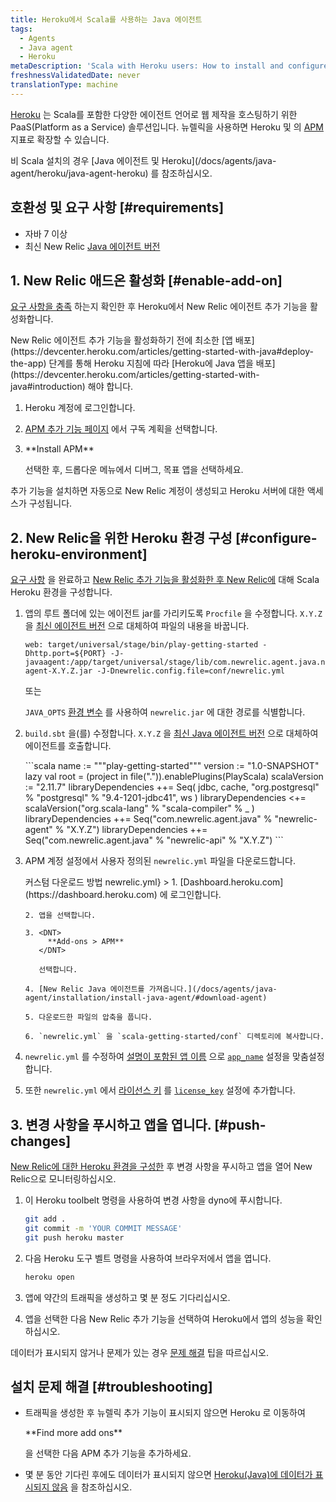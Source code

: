 ```yaml
---
title: Heroku에서 Scala를 사용하는 Java 에이전트
tags:
  - Agents
  - Java agent
  - Heroku
metaDescription: 'Scala with Heroku users: How to install and configure the Java agent for your APM add-on.'
freshnessValidatedDate: never
translationType: machine
---
```


[Heroku](https://devcenter.heroku.com/articles/newrelic) 는 Scala를 포함한 다양한 에이전트 언어로 웹 제작을 호스팅하기 위한 PaaS(Platform as a Service) 솔루션입니다. 뉴렐릭을 사용하면 Heroku 및 의 [APM](/docs/apm/new-relic-apm) 지표로 [<InlinePopover type="browser"/>](/docs/browser/new-relic-browser)확장할 수 있습니다.

<Callout variant="tip">
  비 Scala 설치의 경우 [Java 에이전트 및 Heroku](/docs/agents/java-agent/heroku/java-agent-heroku) 를 참조하십시오.
</Callout>

## 호환성 및 요구 사항 [#requirements]

* 자바 7 이상
* 최신 New Relic [Java 에이전트 버전](/docs/release-notes/agent-release-notes/java-release-notes)

## 1. New Relic 애드온 활성화 [#enable-add-on]

[요구 사항을 충족](#requirements) 하는지 확인한 후 Heroku에서 New Relic 에이전트 추가 기능을 활성화합니다.

<Callout variant="caution">
  New Relic 에이전트 추가 기능을 활성화하기 전에 최소한 [앱 배포](https://devcenter.heroku.com/articles/getting-started-with-java#deploy-the-app) 단계를 통해 Heroku 지침에 따라 [Heroku에 Java 앱을 배포](https://devcenter.heroku.com/articles/getting-started-with-java#introduction) 해야 합니다.
</Callout>

1. Heroku 계정에 로그인합니다.

2. [APM 추가 기능 페이지](https://elements.heroku.com/addons/newrelic#pricing) 에서 구독 계획을 선택합니다.

3. <DNT>
     **Install APM**
   </DNT>

   선택한 후, 드롭다운 메뉴에서 디버그, 목표 앱을 선택하세요.

추가 기능을 설치하면 자동으로 New Relic 계정이 생성되고 Heroku 서버에 대한 액세스가 구성됩니다.

## 2. New Relic을 위한 Heroku 환경 구성 [#configure-heroku-environment]

[요구 사항](#requirements) 을 완료하고 [New Relic 추가 기능을 활성화한 후 New Relic에](#enable-add-on) 대해 Scala Heroku 환경을 구성합니다.

1. 앱의 루트 폴더에 있는 에이전트 jar를 가리키도록 `Procfile` 을 수정합니다. `X.Y.Z` 을 [최신 에이전트 버전](/docs/agents/java-agent/getting-started/java-release-notes) 으로 대체하여 파일의 내용을 바꿉니다.

   ```procfile
   web: target/universal/stage/bin/play-getting-started -Dhttp.port=${PORT} -J-javaagent:/app/target/universal/stage/lib/com.newrelic.agent.java.newrelic-agent-X.Y.Z.jar -J-Dnewrelic.config.file=conf/newrelic.yml
   ```

   또는

   `JAVA_OPTS` [환경 변수](https://devcenter.heroku.com/articles/config-vars) 를 사용하여 `newrelic.jar` 에 대한 경로를 식별합니다.

2. `build.sbt` 을(를) 수정합니다. `X.Y.Z` 을 [최신 Java 에이전트 버전](/docs/agents/java-agent/getting-started/java-release-notes) 으로 대체하여 에이전트를 호출합니다.

   <CollapserGroup>
     <Collapser
       id="build-sbt"
       title="커스텀 빌드.sbt"
     >
       ```scala
       name := """play-getting-started"""
       version := "1.0-SNAPSHOT"
       lazy val root = (project in file(".")).enablePlugins(PlayScala)
       scalaVersion := "2.11.7"
       libraryDependencies ++= Seq(
           jdbc,
           cache,
           "org.postgresql" % "postgresql" % "9.4-1201-jdbc41",
           ws
       )
       libraryDependencies <+= scalaVersion("org.scala-lang" % "scala-compiler" % _ )
       libraryDependencies ++= Seq("com.newrelic.agent.java" % "newrelic-agent" % "X.Y.Z")
       libraryDependencies ++= Seq("com.newrelic.agent.java" % "newrelic-api" % "X.Y.Z")
       ```
     </Collapser>
   </CollapserGroup>

3. APM 계정 설정에서 사용자 정의된 `newrelic.yml` 파일을 다운로드합니다.

   <CollapserGroup>
     <Collapser
       id="customized-yml"
       title={<>커스텀 다운로드 방법 <InlineCode>newrelic.yml</InlineCode></>}
     >
       1. [Dashboard.heroku.com](https://dashboard.heroku.com) 에 로그인합니다.

       2. 앱을 선택합니다.

       3. <DNT>
            **Add-ons > APM**
          </DNT>

          선택합니다.

       4. [New Relic Java 에이전트를 가져옵니다.](/docs/agents/java-agent/installation/install-java-agent/#download-agent)

       5. 다운로드한 파일의 압축을 풉니다.

       6. `newrelic.yml` 을 `scala-getting-started/conf` 디렉토리에 복사합니다.
     </Collapser>
   </CollapserGroup>

4. `newrelic.yml` 를 수정하여 [설명이 포함된 앱 이름](/docs/agents/manage-apm-agents/app-naming/name-your-application) 으로 [`app_name`](/docs/agents/java-agent/configuration/java-agent-configuration-config-file#cfg-app_name) 설정을 맞춤설정합니다.

5. 또한 `newrelic.yml` 에서 [라이선스 키](/docs/apis/intro-apis/new-relic-api-keys/#ingest-license-key) 를 [`license_key`](/docs/agents/java-agent/configuration/java-agent-configuration-config-file#cfg-license_key) 설정에 추가합니다.

## 3. 변경 사항을 푸시하고 앱을 엽니다. [#push-changes]

[New Relic에 대한 Heroku 환경을 구성한](#configure-heroku-environment) 후 변경 사항을 푸시하고 앱을 열어 New Relic으로 모니터링하십시오.

1. 이 Heroku toolbelt 명령을 사용하여 변경 사항을 dyno에 푸시합니다.

   ```bash
   git add .
   git commit -m 'YOUR COMMIT MESSAGE'
   git push heroku master
   ```

2. 다음 Heroku 도구 벨트 명령을 사용하여 브라우저에서 앱을 엽니다.

   ```bash
   heroku open
   ```

3. 앱에 약간의 트래픽을 생성하고 몇 분 정도 기다리십시오.

4. 앱을 선택한 다음 New Relic 추가 기능을 선택하여 Heroku에서 앱의 성능을 확인하십시오.

데이터가 표시되지 않거나 문제가 있는 경우 [문제 해결](#troubleshooting) 팁을 따르십시오.

## 설치 문제 해결 [#troubleshooting]

* 트래픽을 생성한 후 뉴렐릭 추가 기능이 표시되지 않으면 Heroku 로 이동하여

  <DNT>
    **Find more add ons**
  </DNT>

  을 선택한 다음 APM 추가 기능을 추가하세요.

* 몇 분 동안 기다린 후에도 데이터가 표시되지 않으면 [Heroku(Java)에 데이터가 표시되지 않음](/docs/agents/java-agent/heroku/no-data-appears-heroku-java) 을 참조하십시오.

